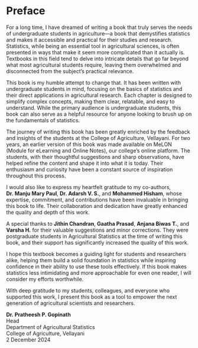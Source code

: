 # Preface {.unnumbered}  

For a long time, I have dreamed of writing a book that truly serves the needs of undergraduate students in agriculture—a book that demystifies statistics and makes it accessible and practical for their studies and research. Statistics, while being an essential tool in agricultural sciences, is often presented in ways that make it seem more complicated than it actually is. Textbooks in this field tend to delve into intricate details that go far beyond what most agricultural students require, leaving them overwhelmed and disconnected from the subject's practical relevance.

This book is my humble attempt to change that. It has been written with undergraduate students in mind, focusing on the basics of statistics and their direct applications in agricultural research. Each chapter is designed to simplify complex concepts, making them clear, relatable, and easy to understand. While the primary audience is undergraduate students, this book can also serve as a helpful resource for anyone looking to brush up on the fundamentals of statistics.

The journey of writing this book has been greatly enriched by the feedback and insights of the students at the College of Agriculture, Vellayani. For two years, an earlier version of this book was made available on MeLON (Module for eLearning and Online Notes), our college’s online platform. The students, with their thoughtful suggestions and sharp observations, have helped refine the content and shape it into what it is today. Their enthusiasm and curiosity have been a constant source of inspiration throughout this process.

I would also like to express my heartfelt gratitude to my co-authors, **Dr. Manju Mary Paul**, **Dr. Adarsh V. S.**, and **Mohammed Hisham**, whose expertise, commitment, and contributions have been invaluable in bringing this book to life. Their collaboration and dedication have greatly enhanced the quality and depth of this work.  

A special thanks to **Jithin Chandran**, **Gaatha Prasad**, **Anjana Biwas T.**, and **Varsha H.** for their valuable suggestions and minor corrections. They were postgraduate students in Agricultural Statistics at the time of writing this book, and their support has significantly increased the quality of this work.

I hope this textbook becomes a guiding light for students and researchers alike, helping them build a solid foundation in statistics while inspiring confidence in their ability to use these tools effectively. If this book makes statistics less intimidating and more approachable for even one reader, I will consider my efforts worthwhile.

With deep gratitude to my students, colleagues, and everyone who supported this work, I present this book as a tool to empower the next generation of agricultural scientists and researchers.

**Dr. Pratheesh P. Gopinath**    
Head  
Department of Agricultural Statistics  
College of Agriculture, Vellayani  
2 December 2024  
